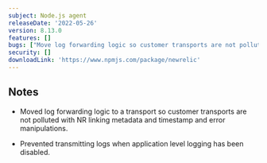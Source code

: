 ```yaml
---
subject: Node.js agent
releaseDate: '2022-05-26'
version: 8.13.0
features: []
bugs: ["Move log forwarding logic so customer transports are not polluted with NR data.","Prevent transmitting logs when application level logging has been disabled."]
security: []
downloadLink: 'https://www.npmjs.com/package/newrelic'
---
```


## Notes

* Moved log forwarding logic to a transport so customer transports are not polluted with NR linking metadata and timestamp and error manipulations.

* Prevented transmitting logs when application level logging has been disabled.
